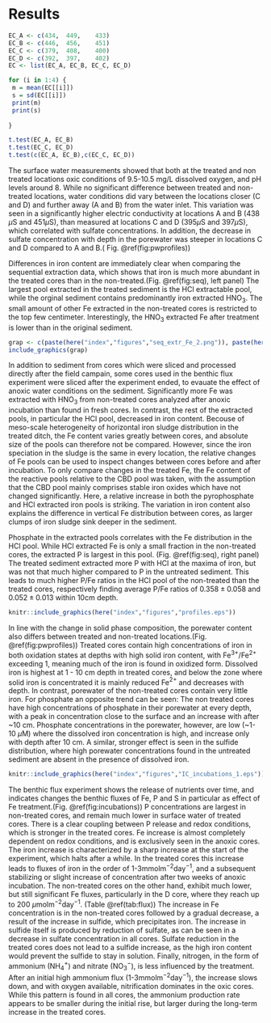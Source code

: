 # Results


```r

EC_A <- c(434,	449,	433)
EC_B <- c(446,	456,	451)
EC_C <- c(379,	408,	400)
EC_D <- c(392,	397,	402)
EC <- list(EC_A, EC_B, EC_C, EC_D)

for (i in 1:4) {
 m = mean(EC[[i]])
 s = sd(EC[[i]])
 print(m)
 print(s)
  
}

t.test(EC_A, EC_B)
t.test(EC_C, EC_D)
t.test(c(EC_A, EC_B),c(EC_C, EC_D))
```



The \textit{in situ} surface water measurements showed that both at the treated and non treated locations oxic conditions of 9.5-10.5 mg/L dissolved oxygen, and pH levels around 8. While no significant difference between treated and non-treated locations, water conditions did vary between the locations closer (C and D) and further away (A and B) from the water inlet. This variation was seen in a  significantly higher electric conductivity at locations A and B (438 $\mu$S and 451$\mu$S), than measured at locations C and D (395$\mu$S and 397$\mu$S), which correlated with sulfate concentrations. In addition, the decrease in sulfate concentration with depth in the porewater was steeper in locations C and D compared to A and B.( Fig. \@ref(fig:pwprofiles))

Differences in iron content are immediately clear when comparing the sequential extraction data, which shows that iron is much more abundant in the treated cores than in the non-treated.(Fig. \@ref(fig:seq), left panel) The largest pool extracted in the treated sediment is the HCl extractable pool, while the orginal sediment contains predominantly iron extracted HNO$_3$. The small amount of other Fe extracted in the non-treated cores is restricted to the top few centimeter. Interestingly, the HNO$_3$ extracted Fe after treatment is lower than in the original sediment. 


```r
grap <- c(paste(here("index","figures","seq_extr_Fe_2.png")), paste(here("index","figures","seq_extr_Fe_3.png")))
include_graphics(grap)
```


In addition to sediment from cores which were sliced and processed directly after the field campain, some cores used in the benthic flux experiment were sliced after the experiment ended, to evauate the effect of anoxic water conditions on the sediment. Significantly more Fe was extracted with HNO$_3$ from non-treated cores analyzed after anoxic incubation than found in fresh cores. In contrast, the rest of the extracted pools, in particular the HCl pool, decreased in iron content. Becouse of meso-scale heterogeneity of horizontal iron sludge distribution in the treated ditch, the Fe content varies greatly between cores, and absolute size of the pools can therefore not be compared. However, since the iron speciation in the sludge is the same in every location, the relative changes of Fe pools can be used to  inspect changes between cores before and after incubation. To only compare changes in the treated Fe, the Fe content of the reactive pools relative to the CBD pool was taken, with the assumption that the CBD pool mainly comprises stable iron oxides which have not changed significantly.  Here, a relative increase in both the pyrophosphate and HCl extracted iron pools is striking. The variation in iron content also explains the difference in vertical Fe distribution between cores, as larger clumps of iron sludge sink deeper in the sediment.



Phosphate in the extracted pools correlates with the Fe distribution in the HCl pool. While HCl extracted Fe is only a small fraction in the non-treated cores, the extracted P is largest in this pool. (Fig. \@ref(fig:seq), right panel)  The treated sediment extracted more P with HCl at the maxima of iron, but was not that much higher compared to P in the untreated sediment. This leads to much higher P/Fe ratios in the HCl pool of the non-treated than the treated cores, respectively finding average P/Fe ratios of $0.358\pm 0.058$ and $0.052 \pm 0.013$ within 10cm depth.

 
```r
knitr::include_graphics(here("index","figures","profiles.eps"))
```


In line with the change in solid phase composition, the porewater content also differs between treated and non-treated locations.(Fig. \@ref(fig:pwprofiles)) Treated cores contain high concentrations of iron in both oxidation states at depths with high solid iron content, with Fe$^{3+}$/Fe$^{2+}$ exceeding 1, meaning much of the iron is found in oxidized form. Dissolved iron is highest at 1 - 10 cm depth in treated cores, and below the zone where solid iron is concentrated it is mainly reduced Fe$^{2+}$ and decreases with depth. In contrast, porewater of the non-treated cores contain very little iron. For phosphate an opposite trend can be seen: The non treated cores have high concentrations of phosphate in their porewater at every depth, with a peak in concentration close to the surface and an increase with after ~10 cm. Phosphate concentrations in the porewater, however, are low (~1-10 $\mu$M) where the dissolved iron concentration is high, and increase only with depth after 10 cm. A similar, stronger effect is seen in the sulfide distribution, where high porewater concentrations found in the untreated sediment are absent in the presence of dissolved iron.



```r
knitr::include_graphics(here("index","figures","IC_incubations_1.eps"))
```
 


The benthic flux experiment shows the release of nutrients over time, and indicates changes  the benthic fluxes of Fe, P and S in particular as effect of Fe treatment.(Fig. \@ref(fig:incubations)) P concentrations are largest in non-treated cores, and remain much lower in surface water of treated cores. There is a clear coupling between P release and redox conditions, which is stronger in the treated cores. Fe increase is almost completely dependent on redox conditions, and is exclusively seen in the anoxic cores. The iron increase is characterized by a sharp increase at the start of the experiment, which halts after a while. In the treated cores this increase leads to fluxes of iron in the order of 1-3mmolm$^{-2}$day$^{-1}$, and a subsequent stabilizing or slight increase of concentration after two weeks of anoxic incubation. The non-treated cores on the other hand, exhibit much lower, but still significant Fe fluxes, particularly in the D core, where they reach up to 200 $\mu$molm$^{-2}$day$^{-1}$. (Table \@ref(tab:flux)) The increase in Fe concentration is in the non-treated cores followed by a gradual decrease, a result of the increase in sulfide, which precipitates iron. The increase in sulfide itself is produced by reduction of sulfate, as can be seen in a decrease in sulfate concentration in all cores. Sulfate reduction in the treated cores does not lead to a sulfide increase, as the high iron content would prevent the sulfide to stay in solution. Finally,  nitrogen, in the form of ammonium (NH$_4^+$) and nitrate (NO$_3^-$), is less influenced by the treatment. After an initial high ammonium flux (1-3mmolm$^{-2}$day$^{-1}$), the increase slows down, and with oxygen available, nitrification dominates in the oxic cores. While this pattern is found in all cores, the ammonium production rate appears to be smaller during the initial rise, but larger during the long-term increase in the treated cores.



\begin{table}[ht]
\centering
\begin{tabular}{rl|rrrrrrr||rrrr|}
  \toprule
  & \multicolumn{12}{l}{\textbf{Benthic fluxes in mmol m$^{-2}$ day$^{-1}$}} \\
  \hline
  & & \multicolumn{7}{c}{Anoxic incubations} & \multicolumn{4}{c}{Oxic incubations} \\
 &  &  \multicolumn{2}{c}{Fe$_{tot}$} & PO$_4^{3-}$ & \multicolumn{2}{c}{NH$_{4}^+$} & HS$^-$ & SO$_4^{2-}$ & 
 PO$_4^{3-}$ & NH$_{4}^+$ & SO$_4^{2-}$ & NO$_3^-$ \\ 
 & \footnotesize{Time interval:} & \textbf{I} & \textbf{III} & \textbf{II} & \textbf{I} & \textbf{III} & \textbf{III} & \textbf{III} & \textbf{II} & \textbf{I} & \textbf{III} & \textbf{III} \\
  \hline
& A & 1.09 & 0.22 & 0.11 & 1.48 & 0.30 & 0.00 & -1.20 & 0.02 & 1.34 & -0.19 & 0.29 \\ 
&  & 0.12 & 0.12 & 0.08 & 0.15 & 0.27 & -0.00 & -1.11 & 0.02 & 0.81 & 0.15 & 0.18 \\ \hline
& B & 0.08 & -0.01 & 0.23 & 1.33 & 0.18 & 0.42 & -0.55 & 0.07 & 0.23 & 0.28 & 0.11 \\ 
&  & 0.01 & -0.01 & 0.33 & 0.96 & 0.19 & 1.15 & -1.23 & 0.24 & 1.08 & 0.38 & 0.17 \\ \hline
& C & 2.90 & 0.14 & 0.10 & 0.94 & 0.25 & 0.02 & -1.42 & 0.01 & 0.27 & 0.23 & 0.03 \\ 
&  & 2.88 & -0.00 & 0.15 & 2.00 & 0.29 & 0.02 & -0.71 & 0.03 & 0.18 & 1.17 & 0.29 \\ \hline
& D & 0.20 & -0.03 & 0.39 & 2.45 & 0.02 & 1.32 & -1.58 & 0.31 & 1.40 & 1.10 & 0.46 \\ 
&  & 0.15 & -0.03 & 0.95 & 3.31 & -0.09 & 1.72 & -0.47 & 0.22 & 0.96 & 0.04 & 0.16 \\ 
   \hline
   \multicolumn{13}{l}{\footnotesize{\textbf{I}: First 10 days}} \\
   \multicolumn{13}{l}{\footnotesize{\textbf{II}: First 25 days}} \\
   \multicolumn{13}{l}{\footnotesize{\textbf{III}: After a week}} \\
   \bottomrule
\end{tabular}
\caption{Estimations of benthic fluxes for selected species during incubation on various timescales. First, the data was converted to mole per unit area by multiplying the measured concentrations by the water volume and dividing by the sediment surface area in the core. Next, the flux was computed by deriving the slope of a linear regression over time within certain time intervals, which can be found in the table with roman numbers. The different time intervals were chosen based on periods with relatively constant increase observed in the incubation data. Important to note is that the calculated fluxes are rough estmations and have large errors, as the data is very dispersed and often does not follow a linear trend. The fluxes in this table should not be extrapolated or used outside the context of this study.}
    \label{tab:flux}
\end{table}
